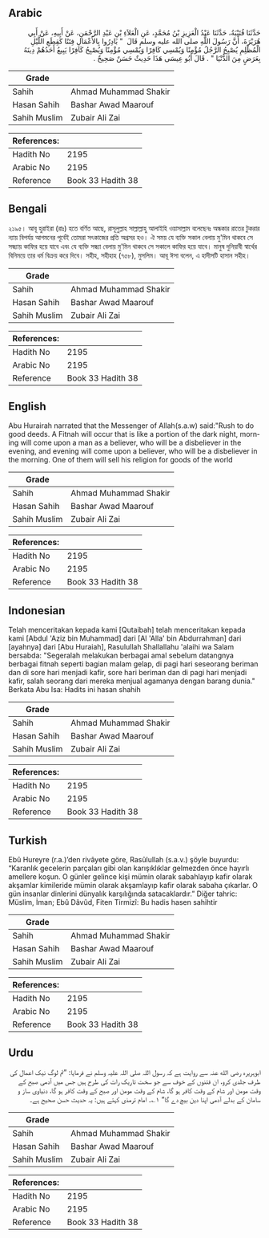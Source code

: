## Arabic


<div dir="rtl" lang="ar" style={{fontSize:'larger',backgroundColor:'#f8f9fa',padding:20}}>
حَدَّثَنَا قُتَيْبَةُ، حَدَّثَنَا عَبْدُ الْعَزِيزِ بْنُ مُحَمَّدٍ، عَنِ الْعَلاَءِ بْنِ عَبْدِ الرَّحْمَنِ، عَنْ أَبِيهِ، عَنْ أَبِي هُرَيْرَةَ، أَنَّ رَسُولَ اللَّهِ صلى الله عليه وسلم قَالَ ‏ "‏ بَادِرُوا بِالأَعْمَالِ فِتَنًا كَقِطَعِ اللَّيْلِ الْمُظْلِمِ يُصْبِحُ الرَّجُلُ مُؤْمِنًا وَيُمْسِي كَافِرًا وَيُمْسِي مُؤْمِنًا وَيُصْبِحُ كَافِرًا يَبِيعُ أَحَدُهُمْ دِينَهُ بِعَرَضٍ مِنَ الدُّنْيَا ‏"‏ ‏.‏ قَالَ أَبُو عِيسَى هَذَا حَدِيثٌ حَسَنٌ صَحِيحٌ ‏.‏
</div>
<div style={{backgroundColor:'#f8f9fa',padding:20, marginBottom: 10}}><table> <thead> <tr> <th>Grade</th> <th></th> </tr> </thead> <tbody> <tr><td>Sahih</td><td>Ahmad Muhammad Shakir</td></tr><tr><td>Hasan Sahih</td><td>Bashar Awad Maarouf</td></tr><tr><td>Sahih Muslim</td><td>Zubair Ali Zai</td></tr></tbody></table><table> <thead> <tr> <th>References:</th> <th></th> </tr> </thead> <tbody><tr><td>Hadith No</td><td>2195</td></tr><tr><td>Arabic No</td><td>2195</td></tr><tr><td>Reference</td><td>Book 33 Hadith 38</td></tr></tbody></table></div>

## Bengali


<div dir="ltr" lang="bn" style={{fontSize:'larger',backgroundColor:'#f8f9fa',padding:20}}>
২১৯৫। আবূ হুরাইরা (রাঃ) হতে বর্ণিত আছে, রাসূলুল্লাহ সাল্লাল্লাহু আলাইহি ওয়াসাল্লাম বলেছেনঃ অন্ধকার রাতের টুকরার ন্যায় বিপর্যয় আগমনের পূর্বেই তোমরা সৎকাজের প্রতি অগ্রসর হও। ঐ সময় যে ব্যক্তি সকাল বেলায় মু'মিন থাকবে সে সন্ধ্যায় কাফির হয়ে যাবে এবং যে ব্যক্তি সন্ধ্যা বেলায় মু'মিন থাকবে সে সকালে কাফির হয়ে যাবে। মানুষ দুনিয়াবী স্বার্থের বিনিময়ে তার ধর্ম বিক্রয় করে দিবে। সহীহ, সহীহাহ (৭৫৮), মুসলিম। আবূ ঈসা বলেন, এ হাদীসটি হাসান সহীহ।
</div>
<div style={{backgroundColor:'#f8f9fa',padding:20, marginBottom: 10}}><table> <thead> <tr> <th>Grade</th> <th></th> </tr> </thead> <tbody> <tr><td>Sahih</td><td>Ahmad Muhammad Shakir</td></tr><tr><td>Hasan Sahih</td><td>Bashar Awad Maarouf</td></tr><tr><td>Sahih Muslim</td><td>Zubair Ali Zai</td></tr></tbody></table><table> <thead> <tr> <th>References:</th> <th></th> </tr> </thead> <tbody><tr><td>Hadith No</td><td>2195</td></tr><tr><td>Arabic No</td><td>2195</td></tr><tr><td>Reference</td><td>Book 33 Hadith 38</td></tr></tbody></table></div>

## English


<div dir="ltr" lang="en" style={{fontSize:'larger',backgroundColor:'#f8f9fa',padding:20}}>
Abu Hurairah narrated that the Messenger of Allah(s.a.w) said:"Rush to do good deeds. A Fitnah will occur that is like a portion of the dark night, morning will come upon a man as a believer, who will be a disbeliever in the evening, and evening will come upon a believer, who will be a disbeliever in the morning. One of them will sell his religion for goods of the world
</div>
<div style={{backgroundColor:'#f8f9fa',padding:20, marginBottom: 10}}><table> <thead> <tr> <th>Grade</th> <th></th> </tr> </thead> <tbody> <tr><td>Sahih</td><td>Ahmad Muhammad Shakir</td></tr><tr><td>Hasan Sahih</td><td>Bashar Awad Maarouf</td></tr><tr><td>Sahih Muslim</td><td>Zubair Ali Zai</td></tr></tbody></table><table> <thead> <tr> <th>References:</th> <th></th> </tr> </thead> <tbody><tr><td>Hadith No</td><td>2195</td></tr><tr><td>Arabic No</td><td>2195</td></tr><tr><td>Reference</td><td>Book 33 Hadith 38</td></tr></tbody></table></div>

## Indonesian


<div dir="ltr" lang="id" style={{fontSize:'larger',backgroundColor:'#f8f9fa',padding:20}}>
Telah menceritakan kepada kami [Qutaibah] telah menceritakan kepada kami [Abdul 'Aziz bin Muhammad] dari [Al 'Alla' bin Abdurrahman] dari [ayahnya] dari [Abu Huraiah], Rasulullah Shallallahu 'alaihi wa Salam bersabda: "Segeralah melakukan berbagai amal sebelum datangnya berbagai fitnah seperti bagian malam gelap, di pagi hari seseorang beriman dan di sore hari menjadi kafir, sore hari beriman dan di pagi hari menjadi kafir, salah seorang dari mereka menjual agamanya dengan barang dunia." Berkata Abu Isa: Hadits ini hasan shahih
</div>
<div style={{backgroundColor:'#f8f9fa',padding:20, marginBottom: 10}}><table> <thead> <tr> <th>Grade</th> <th></th> </tr> </thead> <tbody> <tr><td>Sahih</td><td>Ahmad Muhammad Shakir</td></tr><tr><td>Hasan Sahih</td><td>Bashar Awad Maarouf</td></tr><tr><td>Sahih Muslim</td><td>Zubair Ali Zai</td></tr></tbody></table><table> <thead> <tr> <th>References:</th> <th></th> </tr> </thead> <tbody><tr><td>Hadith No</td><td>2195</td></tr><tr><td>Arabic No</td><td>2195</td></tr><tr><td>Reference</td><td>Book 33 Hadith 38</td></tr></tbody></table></div>

## Turkish


<div dir="ltr" lang="tr" style={{fontSize:'larger',backgroundColor:'#f8f9fa',padding:20}}>
Ebû Hureyre (r.a.)’den rivâyete göre, Rasûlullah (s.a.v.) şöyle buyurdu: “Karanlık gecelerin parçaları gibi olan karışıklıklar gelmezden önce hayırlı amellere koşun. O günler gelince kişi mümin olarak sabahlayıp kafir olarak akşamlar kimileride mümin olarak akşamlayıp kafir olarak sabaha çıkarlar. O gün insanlar dinlerini dünyalık karşılığında satacaklardır.” Diğer tahric: Müslim, İman; Ebû Dâvûd, Fiten Tirmizî: Bu hadis hasen sahihtir
</div>
<div style={{backgroundColor:'#f8f9fa',padding:20, marginBottom: 10}}><table> <thead> <tr> <th>Grade</th> <th></th> </tr> </thead> <tbody> <tr><td>Sahih</td><td>Ahmad Muhammad Shakir</td></tr><tr><td>Hasan Sahih</td><td>Bashar Awad Maarouf</td></tr><tr><td>Sahih Muslim</td><td>Zubair Ali Zai</td></tr></tbody></table><table> <thead> <tr> <th>References:</th> <th></th> </tr> </thead> <tbody><tr><td>Hadith No</td><td>2195</td></tr><tr><td>Arabic No</td><td>2195</td></tr><tr><td>Reference</td><td>Book 33 Hadith 38</td></tr></tbody></table></div>

## Urdu


<div dir="rtl" lang="ur" style={{fontSize:'larger',backgroundColor:'#f8f9fa',padding:20}}>
ابوہریرہ رضی الله عنہ سے روایت ہے کہ رسول اللہ صلی اللہ علیہ وسلم نے فرمایا: ”تم لوگ نیک اعمال کی طرف جلدی کرو، ان فتنوں کے خوف سے جو سخت تاریک رات کی طرح ہیں جس میں آدمی صبح کے وقت مومن اور شام کے وقت کافر ہو گا، شام کے وقت مومن اور صبح کے وقت کافر ہو گا، دنیاوی ساز و سامان کے بدلے آدمی اپنا دین بیچ دے گا“ ۱؎۔ امام ترمذی کہتے ہیں: یہ حدیث حسن صحیح ہے۔
</div>
<div style={{backgroundColor:'#f8f9fa',padding:20, marginBottom: 10}}><table> <thead> <tr> <th>Grade</th> <th></th> </tr> </thead> <tbody> <tr><td>Sahih</td><td>Ahmad Muhammad Shakir</td></tr><tr><td>Hasan Sahih</td><td>Bashar Awad Maarouf</td></tr><tr><td>Sahih Muslim</td><td>Zubair Ali Zai</td></tr></tbody></table><table> <thead> <tr> <th>References:</th> <th></th> </tr> </thead> <tbody><tr><td>Hadith No</td><td>2195</td></tr><tr><td>Arabic No</td><td>2195</td></tr><tr><td>Reference</td><td>Book 33 Hadith 38</td></tr></tbody></table></div>